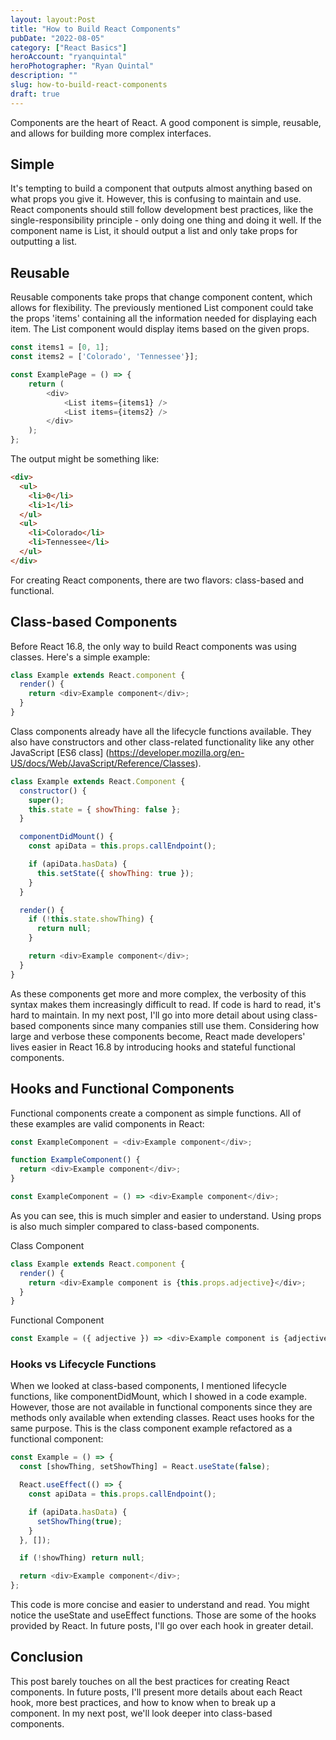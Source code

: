 ```yaml
---
layout: layout:Post
title: "How to Build React Components"
pubDate: "2022-08-05"
category: ["React Basics"]
heroAccount: "ryanquintal"
heroPhotographer: "Ryan Quintal"
description: ""
slug: how-to-build-react-components
draft: true
---
```


Components are the heart of React. A good component is simple, reusable, and allows for building more complex interfaces.

## Simple

It's tempting to build a component that outputs almost anything based on what props you give it. However, this is confusing to maintain and use. React components should still follow development best practices, like the single-responsibility principle - only doing one thing and doing it well. If the component name is List, it should output a list and only take props for outputting a list.

## Reusable

Reusable components take props that change component content, which allows for flexibility. The previously mentioned List component could take the props 'items' containing all the information needed for displaying each item. The List component would display items based on the given props.

```js
const items1 = [0, 1];
const items2 = ['Colorado', 'Tennessee'}];

const ExamplePage = () => {
    return (
        <div>
            <List items={items1} />
            <List items={items2} />
        </div>
    );
};
```

The output might be something like:

```html
<div>
  <ul>
    <li>0</li>
    <li>1</li>
  </ul>
  <ul>
    <li>Colorado</li>
    <li>Tennessee</li>
  </ul>
</div>
```

For creating React components, there are two flavors: class-based and functional.

## Class-based Components

Before React 16.8, the only way to build React components was using classes. Here's a simple example:

```js
class Example extends React.component {
  render() {
    return <div>Example component</div>;
  }
}
```

Class components already have all the lifecycle functions available. They also have constructors and other class-related functionality like any other JavaScript [ES6 class] (https://developer.mozilla.org/en-US/docs/Web/JavaScript/Reference/Classes).

```js
class Example extends React.Component {
  constructor() {
    super();
    this.state = { showThing: false };
  }

  componentDidMount() {
    const apiData = this.props.callEndpoint();

    if (apiData.hasData) {
      this.setState({ showThing: true });
    }
  }

  render() {
    if (!this.state.showThing) {
      return null;
    }

    return <div>Example component</div>;
  }
}
```

As these components get more and more complex, the verbosity of this syntax makes them increasingly difficult to read. If code is hard to read, it's hard to maintain. In my next post, I'll go into more detail about using class-based components since many companies still use them. Considering how large and verbose these components become, React made developers' lives easier in React 16.8 by introducing hooks and stateful functional components.

## Hooks and Functional Components

Functional components create a component as simple functions. All of these examples are valid components in React:

```js
const ExampleComponent = <div>Example component</div>;

function ExampleComponent() {
  return <div>Example component</div>;
}

const ExampleComponent = () => <div>Example component</div>;
```

As you can see, this is much simpler and easier to understand. Using props is also much simpler compared to class-based components.

Class Component

```js
class Example extends React.component {
  render() {
    return <div>Example component is {this.props.adjective}</div>;
  }
}
```

Functional Component

```js
const Example = ({ adjective }) => <div>Example component is {adjective}</div>;
```

### Hooks vs Lifecycle Functions

When we looked at class-based components, I mentioned lifecycle functions, like componentDidMount, which I showed in a code example. However, those are not available in functional components since they are methods only available when extending classes. React uses hooks for the same purpose. This is the class component example refactored as a functional component:

```js
const Example = () => {
  const [showThing, setShowThing] = React.useState(false);

  React.useEffect(() => {
    const apiData = this.props.callEndpoint();

    if (apiData.hasData) {
      setShowThing(true);
    }
  }, []);

  if (!showThing) return null;

  return <div>Example component</div>;
};
```

This code is more concise and easier to understand and read. You might notice the useState and useEffect functions. Those are some of the hooks provided by React. In future posts, I'll go over each hook in greater detail.

## Conclusion

This post barely touches on all the best practices for creating React components. In future posts, I'll present more details about each React hook, more best practices, and how to know when to break up a component. In my next post, we'll look deeper into class-based components.
